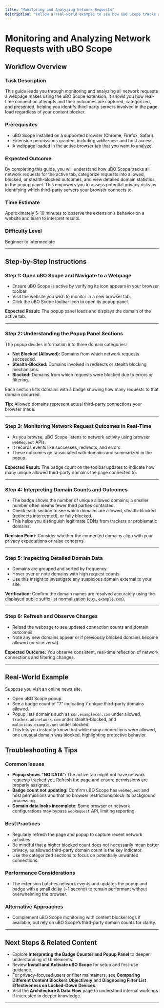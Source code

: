 ```yaml
---
title: "Monitoring and Analyzing Network Requests"
description: "Follow a real-world example to see how uBO Scope tracks all network requests for a page in real-time, regardless of the content blocker in use. Learn how request outcomes are categorized and how to inspect third-party servers involved in each session, empowering you to identify privacy risks."
---
```


# Monitoring and Analyzing Network Requests with uBO Scope

## Workflow Overview

### Task Description
This guide leads you through monitoring and analyzing all network requests a webpage makes using the uBO Scope extension. It shows you how real-time connection attempts and their outcomes are captured, categorized, and presented, helping you identify third-party servers involved in the page load regardless of your content blocker.

### Prerequisites
- uBO Scope installed on a supported browser (Chrome, Firefox, Safari).
- Extension permissions granted, including `webRequest` and host access.
- A webpage loaded in the active browser tab that you want to analyze.

### Expected Outcome
By completing this guide, you will understand how uBO Scope tracks all network requests for the active tab, categorize requests into allowed, blocked, or stealth-blocked outcomes, and view detailed domain statistics in the popup panel. This empowers you to assess potential privacy risks by identifying which third-party servers your browser connects to.

### Time Estimate
Approximately 5–10 minutes to observe the extension’s behavior on a website and learn to interpret results.

### Difficulty Level
Beginner to Intermediate

---

## Step-by-Step Instructions

### Step 1: Open uBO Scope and Navigate to a Webpage
- Ensure uBO Scope is active by verifying its icon appears in your browser toolbar.
- Visit the website you wish to monitor in a new browser tab.
- Click the uBO Scope toolbar icon to open its popup panel.

**Expected Result:** The popup panel loads and displays the domain of the active tab.

---

### Step 2: Understanding the Popup Panel Sections
The popup divides information into three domain categories:
- **Not Blocked (Allowed):** Domains from which network requests succeeded.
- **Stealth-Blocked:** Domains involved in redirects or stealth blocking mechanisms.
- **Blocked:** Domains from which requests were blocked due to errors or filtering.

Each section lists domains with a badge showing how many requests to that domain occurred.

**Tip:** Allowed domains represent actual third-party connections your browser made.

---

### Step 3: Monitoring Network Request Outcomes in Real-Time
- As you browse, uBO Scope listens to network activity using browser `webRequest` APIs.
- It records events like successes, redirects, and errors.
- These outcomes get associated with domains and summarized in the popup.

**Expected Result:** The badge count on the toolbar updates to indicate how many unique allowed third-party domains the page connected to.

---

### Step 4: Interpreting Domain Counts and Outcomes
- The badge shows the number of unique allowed domains; a smaller number often means fewer third parties contacted.
- Check each section to see which domains are allowed, stealth-blocked (redirects intercepted), or fully blocked.
- This helps you distinguish legitimate CDNs from trackers or problematic domains.

**Decision Point:** Consider whether the connected domains align with your privacy expectations or raise concerns.

---

### Step 5: Inspecting Detailed Domain Data
- Domains are grouped and sorted by frequency.
- Hover over or note domains with high request counts.
- Use this insight to investigate any suspicious domain external to your site.

**Verification:** Confirm the domain names are resolved accurately using the displayed public suffix list normalization (e.g., `example.com`).

---

### Step 6: Refresh and Observe Changes
- Reload the webpage to see updated connection counts and domain outcomes.
- Note any new domains appear or if previously blocked domains become allowed (or vice versa).

**Expected Outcome:** You observe consistent, real-time reflection of network connections and filtering changes.

---

## Real-World Example

Suppose you visit an online news site.
- Open uBO Scope popup.
- See a badge count of "7" indicating 7 unique third-party domains allowed.
- Popup lists domains such as `cdn.examplecdn.com` under allowed, `tracker.adsnetwork.com` under stealth-blocked, and `malicious.example.net` under blocked.
- This lets you instantly know that while many connections were allowed, one unusual domain was blocked, highlighting protective behavior.


## Troubleshooting & Tips

### Common Issues
- **Popup shows "NO DATA":** The active tab might not have network requests tracked yet. Refresh the page and ensure permissions are properly assigned.
- **Badge count not updating:** Confirm uBO Scope has `webRequest` and host permissions and that no browser restrictions block its background processing.
- **Domain data looks incomplete:** Some browser or network configurations may bypass `webRequest` API, limiting reporting.

### Best Practices
- Regularly refresh the page and popup to capture recent network activities.
- Be mindful that a higher blocked count does not necessarily mean better privacy, as allowed third-party domain count is the key indicator.
- Use the categorized sections to focus on potentially unwanted connections.

### Performance Considerations
- The extension batches network events and updates the popup and badge with a small delay (~1 second) to remain performant without overwhelming the browser.

### Alternative Approaches
- Complement uBO Scope monitoring with content blocker logs if available, but rely on uBO Scope’s third-party domain counts for clarity.

---

## Next Steps & Related Content

- Explore **Interpreting the Badge Counter and Popup Panel** to deepen understanding of UI elements.
- Review **Install and Activate uBO Scope** for setup and first-use guidance.
- For privacy-focused users or filter maintainers, see **Comparing Different Content Blockers Objectively** and **Diagnosing Filter List Effectiveness on Locked-Down Devices**.
- Visit the **Architecture & Data Flow** page to understand internal workings if interested in deeper knowledge.

---
